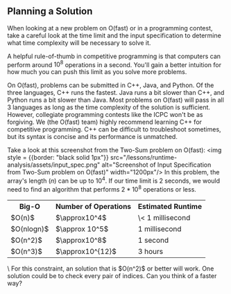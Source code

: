 ## Planning a Solution

When looking at a new problem on O(fast) or in a programming contest, take a careful look at the time limit and the input specification to determine what time complexity will be necessary to solve it.

A helpful rule-of-thumb in competitive programming is that computers can perform around $10^8$ operations in a second.
You'll gain a better intuition for how much you can push this limit as you solve more problems.

On O(fast), problems can be submitted in C++, Java, and Python. Of the three languages, C++ runs the fastest.
Java runs a bit slower than C++, and Python runs a bit slower than Java. Most problems on O(fast) will pass in all 3 languages as
long as the time complexity of the solution is sufficient. However, collegiate programming contests like the ICPC won't be as forgiving.
We (the O(fast) team) highly recommend learning C++ for competitive programming. C++ can be difficult to troubleshoot sometimes, but its syntax is concise and its performance is unmatched.

Take a look at this screenshot from the Two-Sum problem on O(fast):
<img style = {{border: "black solid 1px"}} src="/lessons/runtime-analysis/assets/input_spec.png" alt="Screenshot of Input Specification from Two-Sum problem on O(fast)" width="1200px"/>
In this problem, the array's length ($n$) can be up to $10^4$. If our time limit is 2 seconds, we would need to find an algorithm that performs $2*10^8$ operations or less.

<table width = "550px">
    <tr><th>Big-O</th><th>Number of Operations</th><th>Estimated Runtime</th></tr>
    <tr><td>$O(n)$</td><td>$\approx10^4$</td><td>\< 1 millisecond</td></tr>
    <tr><td>$O(nlogn)$</td><td>$\approx 10^5$</td><td>1 millisecond</td></tr>
    <tr><td>$O(n^2)$</td><td>$\approx10^8$</td><td>1 second</td></tr>
    <tr><td>$O(n^3)$</td><td>$\approx10^{12}$</td><td>3 hours</td></tr>
</table>
\
For this constraint, an solution that is $O(n^2)$ or better will work. One solution could be to check every pair of indices.
Can you think of a faster way?